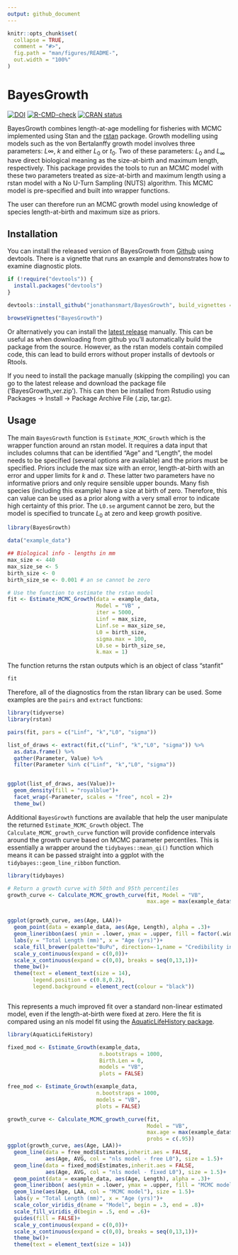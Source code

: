 ```yaml
---
output: github_document
---
```


<!-- README.md is generated from README.Rmd. Please edit that file -->

```r
knitr::opts_chunk$set(
  collapse = TRUE,
  comment = "#>",
  fig.path = "man/figures/README-",
  out.width = "100%"
)
```
# BayesGrowth

<!-- badges: start -->
[![DOI](https://zenodo.org/badge/223878432.svg)](https://zenodo.org/badge/latestdoi/223878432)
[![R-CMD-check](https://github.com/jonathansmart/BayesGrowth/actions/workflows/R-CMD-check.yaml/badge.svg)](https://github.com/jonathansmart/BayesGrowth/actions/workflows/R-CMD-check.yaml)
[![CRAN status](https://www.r-pkg.org/badges/version/BayesGrowth)](https://CRAN.R-project.org/package=BayesGrowth)
<!-- badges: end -->

BayesGrowth combines length-at-age modelling for fisheries with MCMC implemented using Stan and the [rstan](https://mc-stan.org/users/interfaces/rstan) package. Growth modelling using models such as the von Bertalanffy growth model involves three parameters: $L{\infty}$, $k$ and either $L_{0}$ or $t_{0}$. Two of these parameters: $L_{0}$ and $L_{\infty}$ have direct biological meaning as the size-at-birth and maximum length, respectively. This package provides the tools to run an MCMC model with these two parameters treated as size-at-birth and maximum length using a rstan model with a No U-Turn Sampling (NUTS) algorithm. This MCMC model is pre-specified and built into wrapper functions.

The user can therefore run an MCMC growth model using knowledge of species length-at-birth and maximum size as priors.

## Installation

You can install the released version of BayesGrowth from [Github](https://github.com/jonathansmart/BayesGrowth) using devtools. There is a vignette that runs an example and demonstrates how to examine diagnostic plots.

``` r
if (!require("devtools")) {
  install.packages("devtools")
}

devtools::install_github("jonathansmart/BayesGrowth", build_vignettes = TRUE)

browseVignettes("BayesGrowth")

```

Or alternatively you can install the [latest release](https://github.com/jonathansmart/BayesGrowth/releases) manually. This can be useful as when downloading from github you'll automatically build the package from the source. However, as the rstan models contain compiled code, this can lead to build errors without proper installs of devtools or Rtools.

If you need to install the package manually (skipping the compiling) you can go to the latest release and download the package file ('BayesGrowth_ver.zip'). This can then be installed from Rstudio using Packages -> Install -> Package Archive File (.zip, tar.gz).

## Usage

The main `BayesGrowth` function is `Estimate_MCMC_Growth` which is the wrapper function around an rstan model. It requires a data input that includes columns that can be identified "Age" and "Length", the model needs to be specified (several options are available) and the priors must be specified. Priors include the max size with an error, length-at-birth with an error and upper limits for $k$ and $\sigma$. These latter two parameters have no informative priors and only require sensible upper bounds. Many fish species (including this example) have a size at birth of zero. Therefore, this can value can be used as a prior along with a very small error to indicate high certainty of this prior. The `L0.se` argument cannot be zero, but the model is specified to truncate $L_{0}$ at zero and keep growth positive.

```r
library(BayesGrowth)

data("example_data")

## Biological info - lengths in mm
max_size <- 440
max_size_se <- 5
birth_size <- 0
birth_size_se <- 0.001 # an se cannot be zero

# Use the function to estimate the rstan model
fit <- Estimate_MCMC_Growth(data = example_data, 
                            Model = "VB" ,
                            iter = 5000,
                            Linf = max_size,
                            Linf.se = max_size_se,
                            L0 = birth_size,
                            sigma.max = 100,
                            L0.se = birth_size_se,
                            k.max = 1)

```


The function returns the rstan outputs which is an object of class "stanfit"

```r
fit
```

Therefore, all of the diagnostics from the rstan library can be used. Some examples are the `pairs` and `extract` functions:

```r
library(tidyverse)
library(rstan)

pairs(fit, pars = c("Linf", "k","L0", "sigma"))

list_of_draws <- extract(fit,c("Linf", "k","L0", "sigma")) %>% 
  as.data.frame() %>% 
  gather(Parameter, Value) %>% 
  filter(Parameter %in% c("Linf", "k","L0", "sigma"))


ggplot(list_of_draws, aes(Value))+
  geom_density(fill = "royalblue")+
  facet_wrap(~Parameter, scales = "free", ncol = 2)+
  theme_bw()

```

Additional `BayesGrowth` functions are available that help the user manipulate the returned `Estimate_MCMC_Growth` object. The `Calculate_MCMC_growth_curve` function will provide confidence intervals around the growth curve based on MCMC parameter percentiles. This is essentially a wrapper around the `tidybayes::mean_qi()` function which means it can be passed straight into a ggplot with the `tidybayes::geom_line_ribbon` function.

```r

library(tidybayes)

# Return a growth curve with 50th and 95th percentiles
growth_curve <- Calculate_MCMC_growth_curve(fit, Model = "VB",
                                            max.age = max(example_data$Age), probs = c(.5,.95))


ggplot(growth_curve, aes(Age, LAA))+
  geom_point(data = example_data, aes(Age, Length), alpha = .3)+
  geom_lineribbon(aes( ymin = .lower, ymax = .upper, fill = factor(.width)), size = .8) +
  labs(y = "Total Length (mm)", x = "Age (yrs)")+
  scale_fill_brewer(palette="BuPu", direction=-1,name = "Credibility interval")+
  scale_y_continuous(expand = c(0,0))+
  scale_x_continuous(expand = c(0,0), breaks = seq(0,13,1))+
  theme_bw()+
  theme(text = element_text(size = 14),
        legend.position = c(0.8,0.2),
        legend.background = element_rect(colour = "black"))



```

This represents a much improved fit over a standard non-linear estimated model, even if the length-at-birth were fixed at zero. Here the fit is compared using an nls model fit using the [AquaticLifeHistory package](https://github.com/jonathansmart/AquaticLifeHistory).


```r

library(AquaticLifeHistory)

fixed_mod <- Estimate_Growth(example_data,
                             n.bootstraps = 1000, 
                             Birth.Len = 0, 
                             models = "VB", 
                             plots = FALSE)

free_mod <- Estimate_Growth(example_data,
                            n.bootstraps = 1000, 
                            models = "VB", 
                            plots = FALSE)

growth_curve <- Calculate_MCMC_growth_curve(fit,
                                            Model = "VB",
                                            max.age = max(example_data$Age), 
                                            probs = c(.95))
ggplot(growth_curve, aes(Age, LAA))+
  geom_line(data = free_mod$Estimates,inherit.aes = FALSE,
            aes(Age, AVG, col = "nls model - free L0"), size = 1.5)+
  geom_line(data = fixed_mod$Estimates,inherit.aes = FALSE,
            aes(Age, AVG, col = "nls model - fixed L0"), size = 1.5)+
  geom_point(data = example_data, aes(Age, Length), alpha = .3)+
  geom_lineribbon( aes(ymin = .lower, ymax = .upper, fill = "MCMC model", col = "MCMC model"),size = 1.5, alpha = .5) +
  geom_line(aes(Age, LAA, col = "MCMC model"), size = 1.5)+
  labs(y = "Total Length (mm)", x = "Age (yrs)")+
  scale_color_viridis_d(name = "Model", begin = .3, end = .8)+
  scale_fill_viridis_d(begin = .5, end = .6)+
  guides(fill = FALSE)+
  scale_y_continuous(expand = c(0,0))+
  scale_x_continuous(expand = c(0,0), breaks = seq(0,13,1))+
  theme_bw()+
  theme(text = element_text(size = 14))

```

